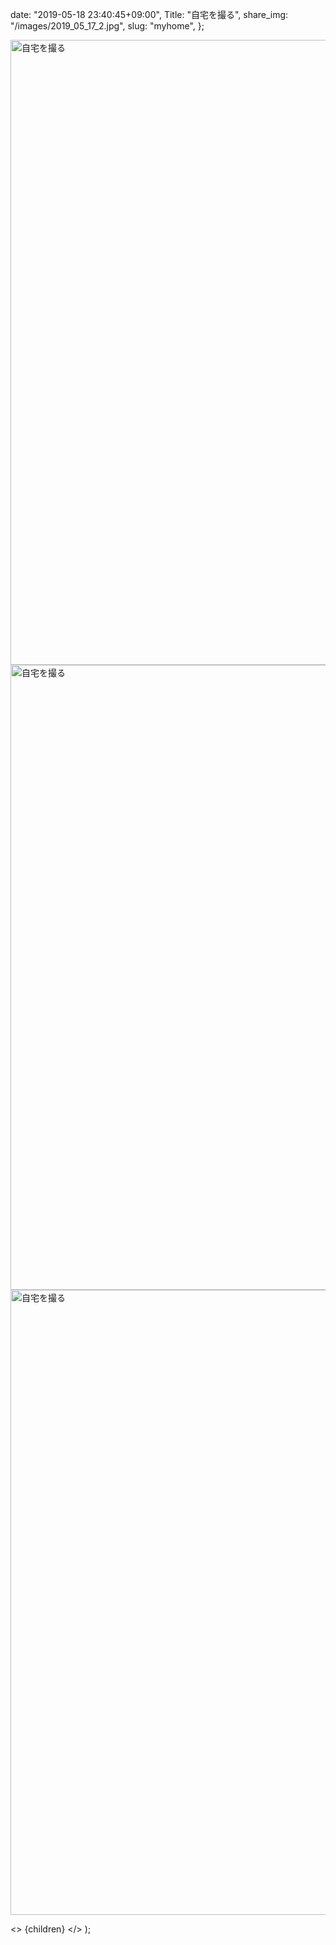 
  date: "2019-05-18 23:40:45+09:00",
  Title: "自宅を撮る",
  share_img: "/images/2019_05_17_2.jpg",
  slug: "myhome",
};

<img src="/images/2019_05_17_1.jpg" alt="自宅を撮る" width="1500" height="1000" loading="lazy" />

<img src="/images/2019_05_17_2.jpg" alt="自宅を撮る" width="1500" height="1000" loading="lazy" />

<img src="/images/2019_05_17_3.jpg" alt="自宅を撮る" width="1500" height="1000" loading="lazy" />

  <>
    <Head>
      <title>{meta.Title} | 異郷好実</title>
    </Head>
    <PostLayout meta={meta}>{children}</PostLayout>
  </>
);
